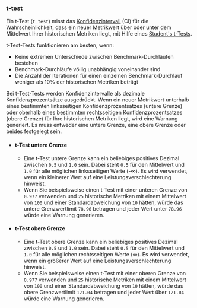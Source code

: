 ### t-test

Ein t-Test (`t_test`) misst das [Konfidenzintervall](https://en.wikipedia.org/wiki/Confidence_interval) (CI) für die Wahrscheinlichkeit, dass ein neuer Metrikwert über oder unter dem Mittelwert Ihrer historischen Metriken liegt, mit Hilfe eines [Student's t-Tests](https://en.wikipedia.org/wiki/Student's_t-test).

t-Test-Tests funktionieren am besten, wenn:
- Keine extremen Unterschiede zwischen Benchmark-Durchläufen bestehen
- Benchmark-Durchläufe völlig unabhängig voneinander sind
- Die Anzahl der Iterationen für einen einzelnen Benchmark-Durchlauf weniger als 10% der historischen Metriken beträgt

Bei t-Test-Tests werden Konfidenzintervalle als dezimale Konfidenzprozentsätze ausgedrückt. Wenn ein neuer Metrikwert unterhalb eines bestimmten linksseitigen Konfidenzprozentsatzes (untere Grenze) oder oberhalb eines bestimmten rechtsseitigen Konfidenzprozentsatzes (obere Grenze) für Ihre historischen Metriken liegt, wird eine Warnung generiert. Es muss entweder eine untere Grenze, eine obere Grenze oder beides festgelegt sein.

- #### t-Test untere Grenze
  - Eine t-Test untere Grenze kann ein beliebiges positives Dezimal zwischen `0.5` und `1.0` sein. Dabei steht `0.5` für den Mittelwert und `1.0` für alle möglichen linksseitigen Werte (-∞). Es wird verwendet, wenn ein kleinerer Wert auf eine Leistungsverschlechterung hinweist.
  - Wenn Sie beispielsweise einen t-Test mit einer unteren Grenze von `0.977` verwenden und `25` historische Metriken mit einem Mittelwert von `100` und einer Standardabweichung von `10` hätten, würde das untere Grenzwertlimit `78.96` betragen und jeder Wert unter `78.96` würde eine Warnung generieren.
- #### t-Test obere Grenze
  - Eine t-Test obere Grenze kann ein beliebiges positives Dezimal zwischen `0.5` und `1.0` sein. Dabei steht `0.5` für den Mittelwert und `1.0` für alle möglichen rechtsseitigen Werte (∞). Es wird verwendet, wenn ein größerer Wert auf eine Leistungsverschlechterung hinweist.
  - Wenn Sie beispielsweise einen t-Test mit einer oberen Grenze von `0.977` verwenden und `25` historische Metriken mit einem Mittelwert von `100` und einer Standardabweichung von `10` hätten, würde das obere Grenzwertlimit `121.04` betragen und jeder Wert über `121.04` würde eine Warnung generieren.